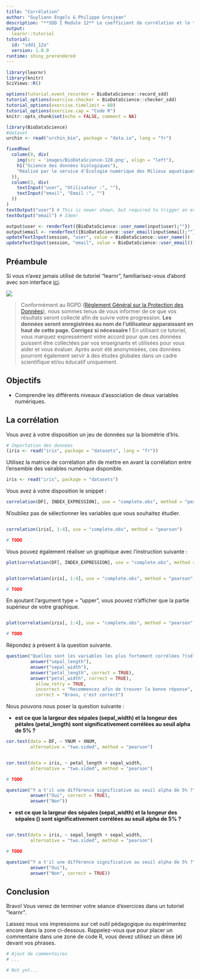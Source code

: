 ```yaml
---
title: "Corrélation"
author: "Guyliann Engels & Philippe Grosjean"
description: "**SDD I Module 12** Le coefficient de corrélation et le test de corrélation."
output:
  learnr::tutorial
tutorial:
  id: "sdd1_12a"
  version: 1.0.0
runtime: shiny_prerendered
---
```


```r
library(learnr)
library(knitr)
SciViews::R()

options(tutorial.event_recorder = BioDataScience::record_sdd)
tutorial_options(exercise.checker = BioDataScience::checker_sdd)
tutorial_options(exercise.timelimit = 60)
tutorial_options(exercise.cap = "Code R")
knitr::opts_chunk$set(echo = FALSE, comment = NA)

library(BioDataScience)
#dataset
urchin <- read("urchin_bio", package = "data.io", lang = "fr")
```

```r
fixedRow(
  column(9, div(
    img(src = 'images/BioDataScience-128.png', align = "left"),
    h1("Science des données biologiques"),
    "Réalisé par le service d'Écologie numérique des Milieux aquatiques, Université de Mons (Belgique)"
  )),
  column(3, div(
    textInput("user", "Utilisateur :", ""),
    textInput("email", "Email :", "")
  ))
)
textOutput("user") # This is newer shown, but required to trigger an event!
textOutput("email") # Idem!
```

```r
output$user <- renderText({BioDataScience::user_name(input$user);""})
output$email <- renderText({BioDataScience::user_email(input$email);""})
updateTextInput(session, "user", value = BioDataScience::user_name())
updateTextInput(session, "email", value = BioDataScience::user_email())
```

## Préambule

Si vous n'avez jamais utilisé de tutoriel "learnr", familiarisez-vous d'abord avec son interface [ici](http://biodatascience-course.sciviews.org/sdd-umons/learnr.html).

![](images/attention.jpg)

> Conformément au RGPD ([Règlement Général sur la Protection des Données](https://ec.europa.eu/info/law/law-topic/data-protection/reform/rules-business-and-organisations/principles-gdpr_fr)), nous sommes tenus de vous informer de ce que vos résultats seront collecté afin de suivre votre progression. **Les données seront enregistrées au nom de l'utilisateur apparaissant en haut de cette page. Corrigez si nécessaire !** En utilisant ce tutoriel, vous marquez expressément votre accord pour que ces données puissent être collectées par vos enseignants et utilisées pour vous aider et vous évaluer. Après avoir été anonymisées, ces données pourront également servir à des études globales dans un cadre scientifique et/ou éducatif uniquement.

## Objectifs

- Comprendre les différents niveaux d’association de deux variables numériques.

## La corrélation

Vous avez à votre disposition un jeu de données sur la biométrie d'Iris.

```r
# Importation des données
(iris <- read("iris", package = "datasets", lang = "fr"))
```

Utilisez la matrice de corrélation afin de mettre en avant la corrélation entre l'ensemble des vairables numérique disponible.

```r
iris <- read("iris", package = "datasets")
```

Vous avez à votre disposition le snippet : 

```r
correlation(DF[, INDEX_EXPRESSION], use = "complete.obs", method = "pearson")
```

N'oubliez pas de sélectionner les variables que vous souhaitez étudier.

```r

```

```r
correlation(iris[, 1:4], use = "complete.obs", method = "pearson")
```

```r
# TODO
```


Vous pouvez également réaliser un graphique avec l'instruction suivante :

```r
plot(correlation(DF[, INDEX_EXPRESSION], use = "complete.obs", method = "pearson"))
```

```r

```
 
```r
plot(correlation(iris[, 1:4], use = "complete.obs", method = "pearson"))
```

```r
# TODO
```

En ajoutant l'argument type = "upper", vous pouvez n'afficher que la partie supérieur de votre graphique.

```r

```

```r
plot(correlation(iris[, 1:4], use = "complete.obs", method = "pearson"), type = "upper")
```

```r
# TODO
```

Répondez à présent à la question suivante.

```r
question("Quelles sont les variables les plus fortement corrélées ?(sélectionnez les deux variables les plus corrélées)",
         answer("sepal_length"),
         answer("sepal_width"),
         answer("petal_length", correct = TRUE),
         answer("petal_width", correct = TRUE),
           allow_retry = TRUE,
           incorrect = "Recommencez afin de trouver la bonne réponse",
           correct = "Bravo, c'est correct")
```

Nous pouvons nous poser la question suivante :

- **est ce que la largeur des sépales (sepal_width) et la longeur des pétales (petal_length) sont significativement corrélées au seuil alpha de 5% ? **

```r
cor.test(data = DF, ~ YNUM + XNUM,
         alternative = "two.sided", method = "pearson")
```

```r

```

```r
cor.test(data = iris, ~ petal_length + sepal_width,
         alternative = "two.sided", method = "pearson")
```

```r
# TODO
```

```r
question("Y a t'il une différence significative au seuil alpha de 5% ?",
         answer("Oui", correct = TRUE),
         answer("Non"))
```


- **est ce que la largeur des sépales (sepal_width) et la longeur des sépales () sont significativement corrélées au seuil alpha de 5% ? **

```r

```

```r
cor.test(data = iris, ~ sepal_length + sepal_width,
         alternative = "two.sided", method = "pearson")
```

```r
# TODO
```

```r
question("Y a t'il une différence significative au seuil alpha de 5% ?",
         answer("Oui"),
         answer("Non", correct = TRUE))
```


## Conclusion

Bravo! Vous venez de terminer votre séance d'exercices dans un tutoriel "learnr". 

Laissez nous vos impressions sur cet outil pédagogique ou expérimentez encore dans la zone ci-dessous. Rappelez-vous que pour placer un commentaire dans une zone de code R, vous devez utilisez un dièse (`#`) devant vos phrases.

```r
# Ajout de commentaires 
# ...
```

```r
# Not yet...
```
